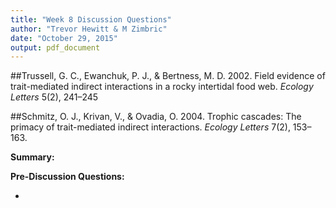 ```yaml
---
title: "Week 8 Discussion Questions"
author: "Trevor Hewitt & M Zimbric"
date: "October 29, 2015"
output: pdf_document
---
```


##Trussell, G. C., Ewanchuk, P. J., & Bertness, M. D. 2002. Field evidence of trait-mediated indirect interactions in a rocky intertidal food web. *Ecology Letters* 5(2), 241–245

##Schmitz, O. J., Krivan, V., & Ovadia, O. 2004. Trophic cascades: The primacy of trait-mediated indirect interactions. *Ecology Letters* 7(2), 153–163. 

__Summary:__




__Pre-Discussion Questions:__

* 